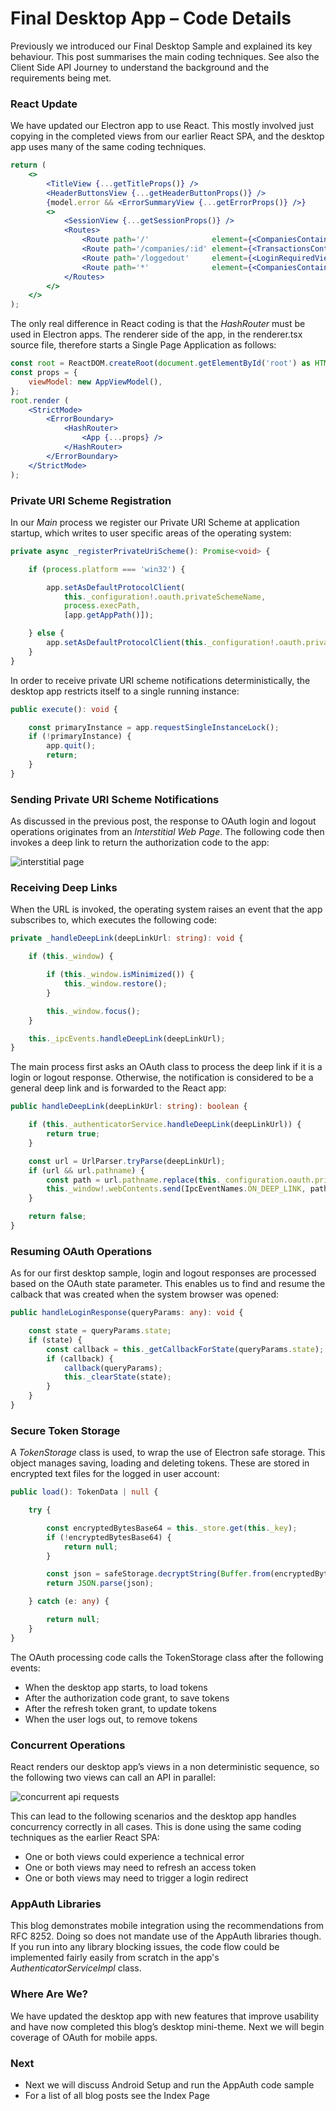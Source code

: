 # Final Desktop App – Code Details

Previously we introduced our <Link href='/posts/final-desktop-sample-overview'>Final Desktop Sample</Link> and explained its key behaviour. This post summarises the main coding techniques. See also the <Link href='/posts/api-journey-client-side'>Client Side API Journey</Link> to understand the background and the requirements being met.

### React Update

We have updated our Electron app to use React. This mostly involved just copying in the completed views from our earlier <Link href='/posts/final-spa-overview'>React SPA</Link>, and the desktop app uses many of the same <Link href='/posts/reactjs-codingkeypoints'>coding techniques</Link>.

```jsx
return (
    <>
        <TitleView {...getTitleProps()} />
        <HeaderButtonsView {...getHeaderButtonProps()} />
        {model.error && <ErrorSummaryView {...getErrorProps()} />}
        <>
            <SessionView {...getSessionProps()} />
            <Routes>
                <Route path='/'              element={<CompaniesContainer {...getCompaniesProps()} />} />
                <Route path='/companies/:id' element={<TransactionsContainer {...getTransactionsProps()} />} />
                <Route path='/loggedout'     element={<LoginRequiredView {...getLoginRequiredProps()} />} />
                <Route path='*'              element={<CompaniesContainer {...getCompaniesProps()} />} />
            </Routes>
        </>
    </>
);
```

The only real difference in React coding is that the *HashRouter* must be used in Electron apps. The renderer side of the app, in the renderer.tsx source file, therefore starts a Single Page Application as follows:

```jsx
const root = ReactDOM.createRoot(document.getElementById('root') as HTMLElement);
const props = {
    viewModel: new AppViewModel(),
};
root.render (
    <StrictMode>
        <ErrorBoundary>
            <HashRouter>
                <App {...props} />
            </HashRouter>
        </ErrorBoundary>
    </StrictMode>
);
```

### Private URI Scheme Registration

In our *Main* process we register our Private URI Scheme at application startup, which writes to user specific areas of the operating system:

```typescript
private async _registerPrivateUriScheme(): Promise<void> {

    if (process.platform === 'win32') {

        app.setAsDefaultProtocolClient(
            this._configuration!.oauth.privateSchemeName,
            process.execPath,
            [app.getAppPath()]);

    } else {
        app.setAsDefaultProtocolClient(this._configuration!.oauth.privateSchemeName);
    }
}
```

In order to receive private URI scheme notifications deterministically, the desktop  app restricts itself to a single running instance:

```typescript
public execute(): void {

    const primaryInstance = app.requestSingleInstanceLock();
    if (!primaryInstance) {
        app.quit();
        return;
    }
}
```

### Sending Private URI Scheme Notifications

As discussed in the previous post, the response to OAuth login and logout operations originates from an *Interstitial Web Page*. The following code then invokes a deep link to return the authorization code to the app:

![interstitial page](/images/450/interstitial-page.jpg)

### Receiving Deep Links

When the URL is invoked, the operating system raises an event that the app subscribes to, which executes the following code:

```typescript
private _handleDeepLink(deepLinkUrl: string): void {

    if (this._window) {

        if (this._window.isMinimized()) {
            this._window.restore();
        }

        this._window.focus();
    }

    this._ipcEvents.handleDeepLink(deepLinkUrl);
}
```

The main process first asks an OAuth class to process the deep link if it is a login or logout response. Otherwise, the notification is considered to be a general deep link and is forwarded to the React app:

```typescript
public handleDeepLink(deepLinkUrl: string): boolean {

    if (this._authenticatorService.handleDeepLink(deepLinkUrl)) {
        return true;
    }

    const url = UrlParser.tryParse(deepLinkUrl);
    if (url && url.pathname) {
        const path = url.pathname.replace(this._configuration.oauth.privateSchemeName + ':', '');
        this._window!.webContents.send(IpcEventNames.ON_DEEP_LINK, path);
    }

    return false;
}
```

### Resuming OAuth Operations

As for our first desktop sample, login and logout responses are processed based on the OAuth state parameter. This enables us to find and resume the calback that was created when the system browser was opened:

```typescript
public handleLoginResponse(queryParams: any): void {

    const state = queryParams.state;
    if (state) {
        const callback = this._getCallbackForState(queryParams.state);
        if (callback) {
            callback(queryParams);
            this._clearState(state);
        }
    }
}
```

### Secure Token Storage

A *TokenStorage* class is used, to wrap the use of Electron safe storage. This  object manages saving, loading and deleting tokens. These are stored in encrypted text files for the logged in user account:

```typescript
public load(): TokenData | null {

    try {

        const encryptedBytesBase64 = this._store.get(this._key);
        if (!encryptedBytesBase64) {
            return null;
        }

        const json = safeStorage.decryptString(Buffer.from(encryptedBytesBase64, 'base64'));
        return JSON.parse(json);

    } catch (e: any) {

        return null;
    }
}
```

The OAuth processing code calls the TokenStorage class after the following events:

- When the desktop app starts, to load tokens
- After the authorization code grant, to save tokens
- After the refresh token grant, to update tokens
- When the user logs out, to remove tokens

### Concurrent Operations

React renders our desktop app’s views in a non deterministic sequence, so the following two views can call an API in parallel:

![concurrent api requests](/images/450/concurrent-api-requests.jpg)

This can lead to the following scenarios and the desktop app handles concurrency correctly in all cases. This is done using the same coding techniques as the earlier React SPA:

- One or both views could experience a technical error
- One or both views may need to refresh an access token
- One or both views may need to trigger a login redirect

### AppAuth Libraries

This blog demonstrates mobile integration using the recommendations from RFC 8252. Doing so does not mandate use of the AppAuth libraries though. If you run into any library blocking issues, the code flow could be implemented fairly easily from scratch in the app's *AuthenticatorServiceImpl* class.

### Where Are We?

We have updated the desktop app with new features that improve usability and have now completed this blog’s desktop mini-theme. Next we will begin coverage of OAuth for mobile apps.

### Next

- Next we will discuss Android Setup and run the <Link href='/posts/android-setup'>AppAuth code sample</Link>
- For a list of all blog posts see the <Link href='/posts/index'>Index Page</Link>
